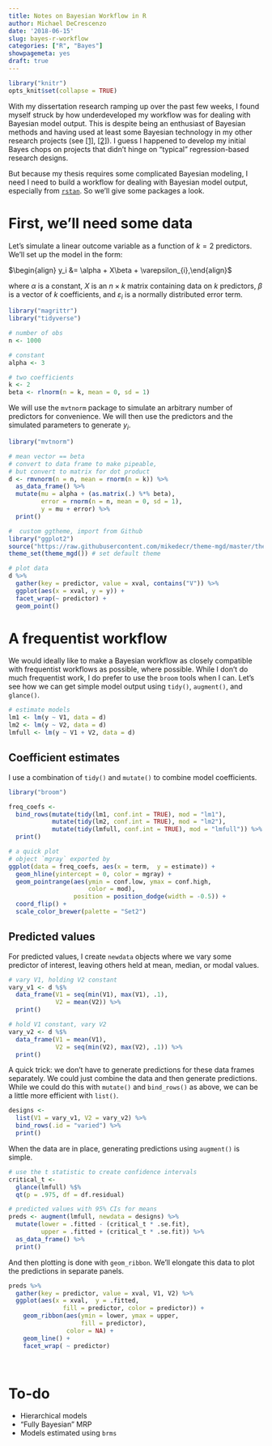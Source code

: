 ```yaml
---
title: Notes on Bayesian Workflow in R
author: Michael DeCrescenzo
date: '2018-06-15'
slug: bayes-r-workflow
categories: ["R", "Bayes"]
showpagemeta: yes
draft: true
---
```



```r
library("knitr")
opts_knit$set(collapse = TRUE)
```

With my dissertation research ramping up over the past few weeks, I found myself struck by how underdeveloped my workflow was for dealing with Bayesian model output. This is despite being an enthusiast of Bayesian methods and having used at least some Bayesian technology in my other research projects (see [[1]](https://www.dropbox.com/s/hmu7dcm7gx5wbhn/gender-gap-updated-20180515.pdf?dl=0), [[2]](https://uwmadison.app.box.com/s/i5tqmenqxtjt0hhx39rfu59340gb0fcj)). I guess I happened to develop my initial Bayes chops on projects that didn't hinge on "typical" regression-based research designs.

But because my thesis requires some complicated Bayesian modeling, I need I need to build a workflow for dealing with Bayesian model output, especially from [`rstan`](http://mc-stan.org/users/interfaces/rstan.html). So we'll give some packages a look. 


# First, we'll need some data

Let's simulate a linear outcome variable as a function of $k = 2$ predictors. We'll set up the model in the form:

$\begin{align} y_i &= \alpha + X\beta + \varepsilon_{i},\end{align}$

where $\alpha$ is a constant, $X$ is an $n \times k$ matrix containing data on $k$ predictors, $\beta$ is a vector of $k$ coefficients, and $\varepsilon_{i}$ is a normally distributed error term.

```r
library("magrittr")
library("tidyverse")

# number of obs
n <- 1000

# constant
alpha <- 3

# two coefficients
k <- 2
beta <- rlnorm(n = k, mean = 0, sd = 1)
```

We will use the `mvtnorm` package to simulate an arbitrary number of predictors for convenience. We will then use the predictors and the simulated parameters to generate $y_{i}$.

```r
library("mvtnorm")

# mean vector == beta
# convert to data frame to make pipeable, 
# but convert to matrix for dot product
d <- rmvnorm(n = n, mean = rnorm(n = k)) %>% 
  as_data_frame() %>%  
  mutate(mu = alpha + (as.matrix(.) %*% beta),
         error = rnorm(n = n, mean = 0, sd = 1),
         y = mu + error) %>% 
  print()

#  custom ggtheme, import from Github
library("ggplot2")
source("https://raw.githubusercontent.com/mikedecr/theme-mgd/master/theme_mgd.R")
theme_set(theme_mgd()) # set default theme

# plot data
d %>% 
  gather(key = predictor, value = xval, contains("V")) %>% 
  ggplot(aes(x = xval, y = y)) +
  facet_wrap(~ predictor) +
  geom_point()
```


# A frequentist workflow

We would ideally like to make a Bayesian workflow as closely compatible with frequentist workflows as possible, where possible. While I don't do much frequentist work, I do prefer to use the `broom` tools when I can. Let's see how we can get simple model output using `tidy()`, `augment()`, and `glance()`.

```r
# estimate models
lm1 <- lm(y ~ V1, data = d)
lm2 <- lm(y ~ V2, data = d)
lmfull <- lm(y ~ V1 + V2, data = d)
```

## Coefficient estimates

I use a combination of `tidy()` and `mutate()` to combine model coefficients.

```r
library("broom")

freq_coefs <- 
  bind_rows(mutate(tidy(lm1, conf.int = TRUE), mod = "lm1"),
            mutate(tidy(lm2, conf.int = TRUE), mod = "lm2"),
            mutate(tidy(lmfull, conf.int = TRUE), mod = "lmfull")) %>% 
  print()

# a quick plot
# object `mgray` exported by 
ggplot(data = freq_coefs, aes(x = term,  y = estimate)) +
  geom_hline(yintercept = 0, color = mgray) +
  geom_pointrange(aes(ymin = conf.low, ymax = conf.high,
                      color = mod),
                  position = position_dodge(width = -0.5)) +
  coord_flip() +
  scale_color_brewer(palette = "Set2")
```



## Predicted values

For predicted values, I create `newdata` objects where we vary some predictor of interest, leaving others held at mean, median, or modal values.

```r
# vary V1, holding V2 constant
vary_v1 <- d %$% 
  data_frame(V1 = seq(min(V1), max(V1), .1),
             V2 = mean(V2)) %>% 
  print()

# hold V1 constant, vary V2
vary_v2 <- d %$% 
  data_frame(V1 = mean(V1),
             V2 = seq(min(V2), max(V2), .1)) %>% 
  print()
```


A quick trick: we don't have to generate predictions for these data frames separately. We could just combine the data and then generate predictions. While we could do this with `mutate()` and `bind_rows()` as above, we can be a little more efficient with `list()`.

```r
designs <- 
  list(V1 = vary_v1, V2 = vary_v2) %>% 
  bind_rows(.id = "varied") %>% 
  print()
```

When the data are in place, generating predictions using `augment()` is simple.

```r
# use the t statistic to create confidence intervals
critical_t <- 
  glance(lmfull) %$% 
  qt(p = .975, df = df.residual)

# predicted values with 95% CIs for means
preds <- augment(lmfull, newdata = designs) %>%
  mutate(lower = .fitted - (critical_t * .se.fit),
         upper = .fitted + (critical_t * .se.fit)) %>% 
  as_data_frame() %>%  
  print()
```

And then plotting is done with `geom_ribbon`. We'll elongate this data to plot the predictions in separate panels.

```r
preds %>% 
  gather(key = predictor, value = xval, V1, V2) %>% 
  ggplot(aes(x = xval,  y = .fitted, 
               fill = predictor, color = predictor)) +
    geom_ribbon(aes(ymin = lower, ymax = upper,
                    fill = predictor),
                color = NA) +
    geom_line() +
    facet_wrap( ~ predictor)
    
  
```

# To-do

- Hierarchical models
- "Fully Bayesian" MRP
- Models estimated using `brms`

